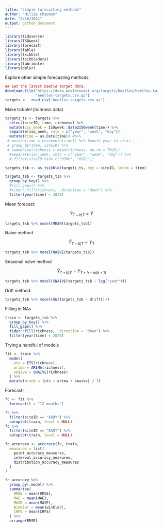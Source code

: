 ```yaml
---
title: "simple forecasting methods"
author: "Millie Chapman"
date: "2/16/2021"
output: github_document
---
```


```r
library(tidyverse)
library(ISOweek) 
library(forecast)
library(fable)
library(tsibble)
library(tsibbledata)
library(lubridate)
library(dplyr)
```

Explore other simple forecasting methods

```r
## Get the latest beetle target data.  
download.file("https://data.ecoforecast.org/targets/beetles/beetles-targets.csv.gz",
              "beetles-targets.csv.gz")
targets <-  read_csv("beetles-targets.csv.gz")
```

Make tsibble! (richness data)
```r
targets_ts <- targets %>%
  select(siteID, time, richness) %>%
  mutate(iso_week = ISOweek::date2ISOweek(time)) %>%
  separate(iso_week, into = c("year", "week", "day")) 
  mutate(time = as.Date(time)) #%>%
 # mutate(time = yearmonth(time)) %>% #month year to start...
 # group_by(time, siteID) %>%
 # summarise(richness = mean(richness, na.rm = TRUE))
  #separate(iso_week, into = c("year", "week", "day")) %>%
  # filter(siteID %in% c("DSNY", "OSBS"))

targets_tsb <- as_tsibble(targets_ts, key = siteID, index = time)
```

```r
targets_tsb <- targets_tsb %>%
  group_by_key() %>%
  #fill_gaps() %>%
  #tidyr::fill(richness, .direction = "down") %>%
  filter(year(time) < 2020)
```

Mean forecast:

$$\hat{Y}_{T+h|T} = \bar{Y}$$

```r
targets_tsb %>% model(MEAN(targets_tsb))
```

Naïve method

$$\hat{Y}_{T+h|T} = Y_T$$

```r
targets_tsb %>% model(NAIVE(targets_tsb))
```

Seasonal naïve method

$$\hat{Y}_{T+h|T} = Y_{T+h-m(k+1)}$$

```r
targets_tsb %>% model(SNAIVE(targets_tsb ~ lag("year")))
```

Drift method: 

```r
targets_tsb %>% model(RW(targets_tsb ~ drift()))
```

Filling in NAs
```r
train <- targets_tsb %>%
  group_by_key() %>%
  fill_gaps() %>%
  tidyr::fill(richness, .direction = "down") %>%
  filter(year(time) < 2020)
```

Trying a handful of models 
```r
fit <- train %>%
  model(
    ets = ETS(richness),
    arima = ARIMA(richness),
    snaive = SNAIVE(richness)
  ) %>%
  mutate(mixed = (ets + arima + snaive) / 3)
```

Forecast!
```r
fc <- fit %>%
  forecast(h = "12 months") 
```

```r
fc %>%
  filter(siteID == "ABBY") %>%
  autoplot(train, level = NULL)
fc %>%
  filter(siteID == "BART") %>%
  autoplot(train, level = NULL)

```  


```r
fc_accuracy <- accuracy(fc, train,
  measures = list(
    point_accuracy_measures,
    interval_accuracy_measures,
    distribution_accuracy_measures
  )
)
```


```r
fc_accuracy %>%
  group_by(.model) %>%
  summarise(
    RMSE = mean(RMSE),
    MAE = mean(MAE),
    MASE = mean(MASE),
    Winkler = mean(winkler),
    CRPS = mean(CRPS)
  ) %>%
  arrange(RMSE)
```
